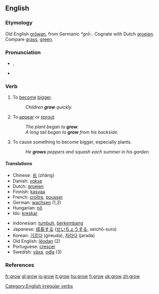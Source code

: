 ==English==

===Etymology===
Old English [[growan|grōwan]], from Germanic ''*grō-''. Cognate with Dutch [[groeien]]. Compare [[grass]], [[green]].

===Pronunciation===
*{{IPA|/ɡrəʊ/}}, {{SAMPA|/gr@U/}}
*{{audio|en-us-grow.ogg|Audio (US)}}

===Verb===
{{en-verb|grows|growing|grew|grown}}

# {{intransitive}} To [[become]] [[bigger]].
#: ''Children '''grow''' quickly.''
# {{intransitive}} To [[appear]] or [[sprout]].
#: ''The plant began to '''grow'''.''
#: ''A long tail began to '''grow''' from his backside.''
# {{transitive}} To cause something to become bigger, especially plants.
#: ''He '''grows''' peppers and squash each summer in his garden.''

====Translations====
{{top}}
*Chinese: [[长]] (zhăng)
*Danish: [[vokse]]
*Dutch: [[groeien]]
*Finnish: [[kasvaa]]
*French: [[croître]], [[pousser]]
*German: [[wachsen]] (1,2)
*Hungarian: [[nő]]
*Ido: [[kreskar]]
{{mid}}
*Indonesian: [[tumbuh]], [[kembang|berkembang]]
*Japanese: [[成長]]する ([[せいちょう]]する, seichō-suru)
*Korean: [[기르다]] (gireuda), [[자라다]] (jarada)
*Old English: [[leodan|lēodan]] (2)
*Portuguese: [[crescer]]
*Swedish: [[växa]], [[odla]] (3)
{{bottom}}

===References===
{{R:Century 1911}}
{{R:Webster 1913}}

[[Category:English irregular verbs]]

[[fr:grow]]
[[gl:grow]]
[[io:grow]]
[[it:grow]]
[[hu:grow]]
[[fi:grow]]
[[uk:grow]]
[[zh:grow]]
